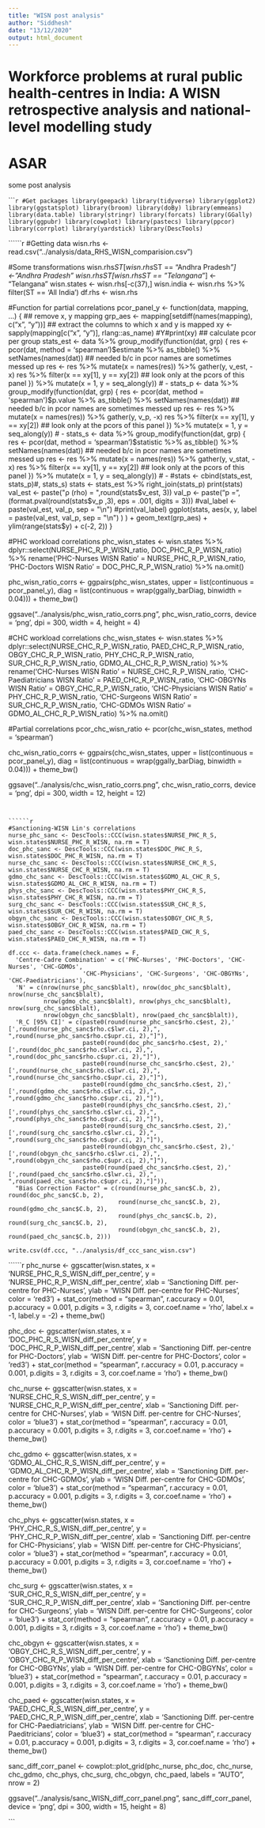 ```yaml
---
title: "WISN post analysis"
author: "Siddhesh"
date: "13/12/2020"
output: html_document
---
```

# Workforce problems at rural public health-centres in India: A WISN retrospective analysis and national-level modelling study
# ASAR

some post analysis

``````r
#Get packages
library(geepack)
library(tidyverse)
library(ggplot2)
library(ggstatsplot)
library(broom)
library(doBy)
library(emmeans)
library(data.table)
library(stringr)
library(forcats)
library(GGally)
library(ggpubr)
library(cowplot)
library(pastecs)
library(ppcor)
library(corrplot)
library(yardstick)
library(DescTools)
```

``````r
#Getting data
wisn.rhs <- read.csv("../analysis/data_RHS_WISN_comparision.csv")

#Some transformations
wisn.rhs$ST[wisn.rhs$ST == "Andhra Pradesh*"] <-"Andhra Pradesh"
wisn.rhs$ST[wisn.rhs$ST == "Telangana*"] <- "Telangana" 
wisn.states <- wisn.rhs[-c(37),]
wisn.india <- wisn.rhs %>%
  filter(ST == 'All India')
df.rhs <- wisn.rhs 

#Function for partial correlations 
pcor_panel_y <- function(data, mapping, ...) {
  ## remove x, y mapping
  grp_aes <- mapping[setdiff(names(mapping), c("x", "y"))]
  ## extract the columns to which x and y is mapped
  xy <- sapply(mapping[c("x", "y")], rlang::as_name)
  #Y#print(xy)
  ## calculate pcor per group
  stats_est <- data %>%
    group_modify(function(dat, grp) {
      res <- pcor(dat, method = 'spearman')$estimate %>%
        as_tibble() %>%
        setNames(names(dat)) ## needed b/c in pcor names are sometimes messed up
      res <- res %>%
        mutate(x = names(res)) %>%
        gather(y, v_est, -x)
      res %>%
        filter(x == xy[1], y == xy[2]) ## look only at the pcors of this panel
    }) %>%
    mutate(x = 1, y = seq_along(y))
  # -
  stats_p <- data %>%
    group_modify(function(dat, grp) {
      res <- pcor(dat, method = 'spearman')$p.value %>%
        as_tibble() %>%
        setNames(names(dat)) ## needed b/c in pcor names are sometimes messed up
      res <- res %>%
        mutate(x = names(res)) %>%
        gather(y, v_p, -x)
      res %>%
        filter(x == xy[1], y == xy[2]) ## look only at the pcors of this panel
    }) %>%
    mutate(x = 1, y = seq_along(y))
  # -
  stats_s <- data %>%
    group_modify(function(dat, grp) {
      res <- pcor(dat, method = 'spearman')$statistic %>%
        as_tibble() %>%
        setNames(names(dat)) ## needed b/c in pcor names are sometimes messed up
      res <- res %>%
        mutate(x = names(res)) %>%
        gather(y, v_stat, -x)
      res %>%
        filter(x == xy[1], y == xy[2]) ## look only at the pcors of this panel
    }) %>%
    mutate(x = 1, y = seq_along(y))
  # -
  #stats <- cbind(stats_est, stats_p)#, stats_s)
  stats <- stats_est %>% right_join(stats_p)
  print(stats)
  val_est <- paste("ρ (rho) = ",round(stats$v_est, 3))
  val_p <- paste("p = ",(format.pval(round(stats$v_p ,3), eps = .001, digits = 3)))
  #val_label <- paste(val_est, val_p, sep = "\n")
  #print(val_label)
  ggplot(stats, aes(x, y,
             label = paste(val_est, val_p, sep = "\n")
             )
         ) +
    geom_text(grp_aes) +
    ylim(range(stats$y) + c(-2, 2))
}


#PHC workload correlations
phc_wisn_states <- wisn.states %>%
  dplyr::select(NURSE_PHC_R_P_WISN_ratio, DOC_PHC_R_P_WISN_ratio) %>%
  rename('PHC-Nurses WISN Ratio' = NURSE_PHC_R_P_WISN_ratio, 
         'PHC-Doctors WISN Ratio' = DOC_PHC_R_P_WISN_ratio) %>%
  na.omit()

phc_wisn_ratio_corrs <- ggpairs(phc_wisn_states, 
                                upper = list(continuous = pcor_panel_y), 
                                diag = list(continuous = wrap(ggally_barDiag, binwidth = 0.04))) +
  theme_bw()

ggsave("../analysis/phc_wisn_ratio_corrs.png", phc_wisn_ratio_corrs, device = 'png', dpi = 300, width = 4, height = 4)

#CHC workload correlations
chc_wisn_states <- wisn.states %>%
  dplyr::select(NURSE_CHC_R_P_WISN_ratio, PAED_CHC_R_P_WISN_ratio, 
         OBGY_CHC_R_P_WISN_ratio, PHY_CHC_R_P_WISN_ratio,
         SUR_CHC_R_P_WISN_ratio, GDMO_AL_CHC_R_P_WISN_ratio) %>%
  rename('CHC-Nurses WISN Ratio' = NURSE_CHC_R_P_WISN_ratio, 
         'CHC-Paediatricians WISN Ratio' = PAED_CHC_R_P_WISN_ratio, 
         'CHC-OBGYNs WISN Ratio' = OBGY_CHC_R_P_WISN_ratio, 
         'CHC-Physicians WISN Ratio' = PHY_CHC_R_P_WISN_ratio, 
          'CHC-Surgeons WISN Ratio' = SUR_CHC_R_P_WISN_ratio,
          'CHC-GDMOs WISN Ratio' = GDMO_AL_CHC_R_P_WISN_ratio) %>%
  na.omit()

#Partial correlations
pcor_chc_wisn_ratio <- pcor(chc_wisn_states, method = 'spearman')

chc_wisn_ratio_corrs <- ggpairs(chc_wisn_states, 
                                upper = list(continuous = pcor_panel_y), 
                                diag = list(continuous = wrap(ggally_barDiag, binwidth = 0.04))) + theme_bw()

ggsave("../analysis/chc_wisn_ratio_corrs.png", chc_wisn_ratio_corrs, device = 'png', dpi = 300, width = 12, height = 12)
```


``````r
#Sanctioning-WISN Lin's correlations
nurse_phc_sanc <- DescTools::CCC(wisn.states$NURSE_PHC_R_S, wisn.states$NURSE_PHC_R_WISN, na.rm = T)
doc_phc_sanc <- DescTools::CCC(wisn.states$DOC_PHC_R_S, wisn.states$DOC_PHC_R_WISN, na.rm = T)
nurse_chc_sanc <- DescTools::CCC(wisn.states$NURSE_CHC_R_S, wisn.states$NURSE_CHC_R_WISN, na.rm = T)
gdmo_chc_sanc <- DescTools::CCC(wisn.states$GDMO_AL_CHC_R_S, wisn.states$GDMO_AL_CHC_R_WISN, na.rm = T)
phys_chc_sanc <- DescTools::CCC(wisn.states$PHY_CHC_R_S, wisn.states$PHY_CHC_R_WISN, na.rm = T)
surg_chc_sanc <- DescTools::CCC(wisn.states$SUR_CHC_R_S, wisn.states$SUR_CHC_R_WISN, na.rm = T)
obgyn_chc_sanc <- DescTools::CCC(wisn.states$OBGY_CHC_R_S, wisn.states$OBGY_CHC_R_WISN, na.rm = T)
paed_chc_sanc <- DescTools::CCC(wisn.states$PAED_CHC_R_S, wisn.states$PAED_CHC_R_WISN, na.rm = T)

df.ccc <- data.frame(check.names = F,
  'Centre-Cadre Combination' = c('PHC-Nurses', 'PHC-Doctors', 'CHC-Nurses', 'CHC-GDMOs', 
                     'CHC-Physicians', 'CHC-Surgeons', 'CHC-OBGYNs', 'CHC-Paediatricians'),
  'N' = c(nrow(nurse_phc_sanc$blalt), nrow(doc_phc_sanc$blalt), nrow(nurse_chc_sanc$blalt), 
          nrow(gdmo_chc_sanc$blalt), nrow(phys_chc_sanc$blalt), nrow(surg_chc_sanc$blalt),
          nrow(obgyn_chc_sanc$blalt), nrow(paed_chc_sanc$blalt)),
  'R_C [95% CI]' = c(paste0(round(nurse_phc_sanc$rho.c$est, 2),' [',round(nurse_phc_sanc$rho.c$lwr.ci, 2),", ",round(nurse_phc_sanc$rho.c$upr.ci, 2),"]"),
                     paste0(round(doc_phc_sanc$rho.c$est, 2),' [',round(doc_phc_sanc$rho.c$lwr.ci, 2),", ",round(doc_phc_sanc$rho.c$upr.ci, 2),"]"),
                     paste0(round(nurse_chc_sanc$rho.c$est, 2),' [',round(nurse_chc_sanc$rho.c$lwr.ci, 2),", ",round(nurse_chc_sanc$rho.c$upr.ci, 2),"]"),
                     paste0(round(gdmo_chc_sanc$rho.c$est, 2),' [',round(gdmo_chc_sanc$rho.c$lwr.ci, 2),", ",round(gdmo_chc_sanc$rho.c$upr.ci, 2),"]"),
                     paste0(round(phys_chc_sanc$rho.c$est, 2),' [',round(phys_chc_sanc$rho.c$lwr.ci, 2),", ",round(phys_chc_sanc$rho.c$upr.ci, 2),"]"),
                     paste0(round(surg_chc_sanc$rho.c$est, 2),' [',round(surg_chc_sanc$rho.c$lwr.ci, 2),", ",round(surg_chc_sanc$rho.c$upr.ci, 2),"]"),
                     paste0(round(obgyn_chc_sanc$rho.c$est, 2),' [',round(obgyn_chc_sanc$rho.c$lwr.ci, 2),", ",round(obgyn_chc_sanc$rho.c$upr.ci, 2),"]"),
                     paste0(round(paed_chc_sanc$rho.c$est, 2),' [',round(paed_chc_sanc$rho.c$lwr.ci, 2),", ",round(paed_chc_sanc$rho.c$upr.ci, 2),"]")), 
  "Bias Correction Factor" = c(round(nurse_phc_sanc$C.b, 2), round(doc_phc_sanc$C.b, 2), 
                               round(nurse_chc_sanc$C.b, 2), round(gdmo_chc_sanc$C.b, 2),
                               round(phys_chc_sanc$C.b, 2), round(surg_chc_sanc$C.b, 2), 
                               round(obgyn_chc_sanc$C.b, 2), round(paed_chc_sanc$C.b, 2)))

write.csv(df.ccc, "../analysis/df_ccc_sanc_wisn.csv")
```

``````r
phc_nurse <- ggscatter(wisn.states, x = 'NURSE_PHC_R_S_WISN_diff_per_centre', y = 'NURSE_PHC_R_P_WISN_diff_per_centre', xlab = 'Sanctioning Diff. per-centre for PHC-Nurses', ylab = 'WISN Diff. per-centre for PHC-Nurses', color = 'red3') + stat_cor(method = "spearman", r.accuracy = 0.01, p.accuracy = 0.001, p.digits = 3, r.digits = 3, cor.coef.name = 'rho', label.x = -1, label.y = -2) + theme_bw()

phc_doc <- ggscatter(wisn.states, x = 'DOC_PHC_R_S_WISN_diff_per_centre', y = 'DOC_PHC_R_P_WISN_diff_per_centre', xlab = 'Sanctioning Diff. per-centre for PHC-Doctors', ylab = 'WISN Diff. per-centre for PHC-Doctors', color = 'red3') + stat_cor(method = "spearman", r.accuracy = 0.01, p.accuracy = 0.001, p.digits = 3, r.digits = 3, cor.coef.name = 'rho') + theme_bw()

chc_nurse <- ggscatter(wisn.states, x = 'NURSE_CHC_R_S_WISN_diff_per_centre', y = 'NURSE_CHC_R_P_WISN_diff_per_centre', xlab = 'Sanctioning Diff. per-centre for CHC-Nurses', ylab = 'WISN Diff. per-centre for CHC-Nurses', color = 'blue3') + stat_cor(method = "spearman", r.accuracy = 0.01, p.accuracy = 0.001, p.digits = 3, r.digits = 3, cor.coef.name = 'rho') + theme_bw()

chc_gdmo <- ggscatter(wisn.states, x = 'GDMO_AL_CHC_R_S_WISN_diff_per_centre', y = 'GDMO_AL_CHC_R_P_WISN_diff_per_centre', xlab = 'Sanctioning Diff. per-centre for CHC-GDMOs', ylab = 'WISN Diff. per-centre for CHC-GDMOs', color = 'blue3') + stat_cor(method = "spearman", r.accuracy = 0.01, p.accuracy = 0.001, p.digits = 3, r.digits = 3, cor.coef.name = 'rho') + theme_bw()

chc_phys <- ggscatter(wisn.states, x = 'PHY_CHC_R_S_WISN_diff_per_centre', y = 'PHY_CHC_R_P_WISN_diff_per_centre', xlab = 'Sanctioning Diff. per-centre for CHC-Physicians', ylab = 'WISN Diff. per-centre for CHC-Physicians', color = 'blue3') + stat_cor(method = "spearman", r.accuracy = 0.01, p.accuracy = 0.001, p.digits = 3, r.digits = 3, cor.coef.name = 'rho') + theme_bw()

chc_surg <- ggscatter(wisn.states, x = 'SUR_CHC_R_S_WISN_diff_per_centre', y = 'SUR_CHC_R_P_WISN_diff_per_centre', xlab = 'Sanctioning Diff. per-centre for CHC-Surgeons', ylab = 'WISN Diff. per-centre for CHC-Surgeons', color = 'blue3') + stat_cor(method = "spearman", r.accuracy = 0.01, p.accuracy = 0.001, p.digits = 3, r.digits = 3, cor.coef.name = 'rho') + theme_bw()

chc_obgyn <- ggscatter(wisn.states, x = 'OBGY_CHC_R_S_WISN_diff_per_centre', y = 'OBGY_CHC_R_P_WISN_diff_per_centre', xlab = 'Sanctioning Diff. per-centre for CHC-OBGYNs', ylab = 'WISN Diff. per-centre for CHC-OBGYNs', color = 'blue3') + stat_cor(method = "spearman", r.accuracy = 0.01, p.accuracy = 0.001, p.digits = 3, r.digits = 3, cor.coef.name = 'rho') + theme_bw()

chc_paed <- ggscatter(wisn.states, x = 'PAED_CHC_R_S_WISN_diff_per_centre', y = 'PAED_CHC_R_P_WISN_diff_per_centre', xlab = 'Sanctioning Diff. per-centre for CHC-Paediatricians', ylab = 'WISN Diff. per-centre for CHC-Paeditricians', color = 'blue3') + stat_cor(method = "spearman", r.accuracy = 0.01, p.accuracy = 0.001, p.digits = 3, r.digits = 3, cor.coef.name = 'rho') + theme_bw()

sanc_diff_corr_panel <- cowplot::plot_grid(phc_nurse, phc_doc, 
                                     chc_nurse, chc_gdmo, 
                                     chc_phys, chc_surg, 
                                     chc_obgyn, chc_paed, labels = "AUTO", nrow = 2)

ggsave("../analysis/sanc_WISN_diff_corr_panel.png", sanc_diff_corr_panel, device = 'png', 
       dpi = 300, width = 15, height = 8)

```

